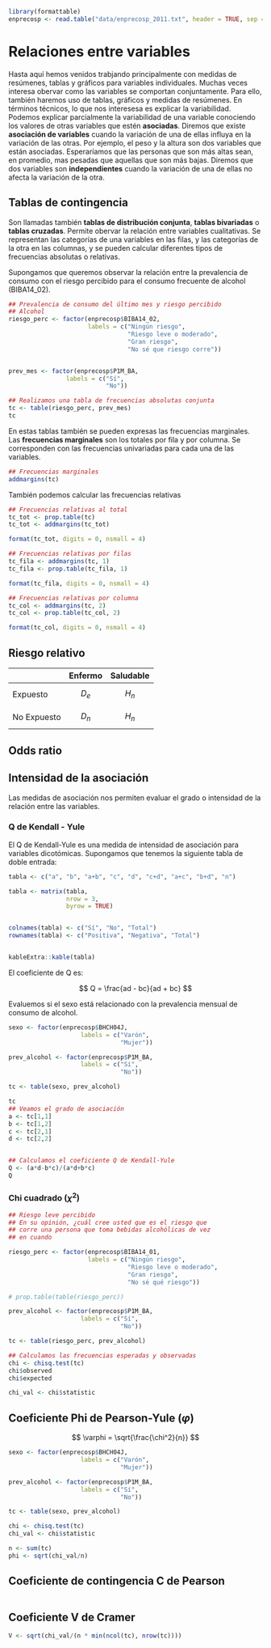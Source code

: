 ```r
library(formattable)
enprecosp <- read.table("data/enprecosp_2011.txt", header = TRUE, sep = "|")
```
# Relaciones entre variables

Hasta aquí hemos venidos trabjando principalmente con medidas de resúmenes, tablas y gráficos para variables individuales. Muchas veces interesa obervar como las variables se comportan conjuntamente. Para ello, también haremos uso de tablas, gráficos y medidas de resúmenes.
En términos técnicos, lo que nos interesesa es explicar la variabilidad. Podemos explicar parcialmente la variabilidad de una variable conociendo los valores de otras variables que estén **asociadas**.
Diremos que existe **asociación de variables** cuando la variación de una de ellas influya en la variación de las otras. Por ejemplo, el peso y la altura son dos variables que están asociadas. Esperaríamos que las personas que son más altas sean, en promedio, mas pesadas que aquellas que son más bajas.
Diremos que dos variables son **independientes** cuando la variación de una de ellas no afecta la variación de la otra.


## Tablas de contingencia
Son llamadas también **tablas de distribución conjunta**, **tablas bivariadas** o **tablas cruzadas**. Permite obervar la relación entre variables cualitativas. Se representan las categorías de una variables en las filas, y las categorías de la otra en las columnas, y se pueden calcular diferentes tipos de frecuencias absolutas o relativas.

Supongamos que queremos observar la relación entre la prevalencia de consumo con el riesgo percibido para el consumo frecuente de alcohol (BIBA14_02).

```r
## Prevalencia de consumo del último mes y riesgo percibido
## Alcohol
riesgo_perc <- factor(enprecosp$BIBA14_02,
                      labels = c("Ningún riesgo",
                                 "Riesgo leve o moderado",
                                 "Gran riesgo",
                                 "No sé que riesgo corre"))


prev_mes <- factor(enprecosp$P1M_BA,
                labels = c("Sí",
                           "No"))

## Realizamos una tabla de frecuencias absolutas conjunta
tc <- table(riesgo_perc, prev_mes)
tc
```

En estas tablas también se pueden expresas las frecuencias marginales. Las **frecuencias marginales** son los totales por fila y por columna. Se corresponden con las frecuencias univariadas para cada una de las variables.

```r
## Frecuencias marginales
addmargins(tc)

```


También podemos calcular las frecuencias relativas

```r
## Frecuencias relativas al total
tc_tot <- prop.table(tc)
tc_tot <- addmargins(tc_tot)

format(tc_tot, digits = 0, nsmall = 4)

## Frecuencias relativas por filas
tc_fila <- addmargins(tc, 1)
tc_fila <- prop.table(tc_fila, 1)

format(tc_fila, digits = 0, nsmall = 4)

## Frecuencias relativas por columna
tc_col <- addmargins(tc, 2)
tc_col <- prop.table(tc_col, 2)

format(tc_col, digits = 0, nsmall = 4)

```

## Riesgo relativo

|             | Enfermo | Saludable |
|-------------|---------|-----------|
|  Expuesto   | $$D_e$$ | $$H_n$$   |
| No Expuesto | $$D_n$$ | $$H_n$$   |


## Odds ratio


## Intensidad de la asociación

Las medidas de asociación nos permiten evaluar el grado o intensidad de la relación entre las variables.

### Q de Kendall - Yule
El Q de Kendall-Yule es una medida de intensidad de asociación para variables dicotómicas. 
Supongamos que tenemos la siguiente tabla de doble entrada:
```r
tabla <- c("a", "b", "a+b", "c", "d", "c+d", "a+c", "b+d", "n")

tabla <- matrix(tabla,
                nrow = 3,
                byrow = TRUE)


colnames(tabla) <- c("Sí", "No", "Total")
rownames(tabla) <- c("Positiva", "Negativa", "Total")


kableExtra::kable(tabla)
```

El coeficiente de Q es:

$$
Q = \frac{ad - bc}{ad + bc}
$$


Evaluemos si el sexo está relacionado con la prevalencia mensual de consumo de alcohol.

```r
sexo <- factor(enprecosp$BHCH04J,
                    labels = c("Varón",
                               "Mujer"))

prev_alcohol <- factor(enprecosp$P1M_BA,
                    labels = c("Sí",
                               "No"))

tc <- table(sexo, prev_alcohol)

tc
## Veamos el grado de asociación
a <- tc[1,1]
b <- tc[1,2]
c <- tc[2,1]
d <- tc[2,2]


## Calculamos el coeficiente Q de Kendall-Yule
Q <- (a*d-b*c)/(a*d+b*c)
Q
```

### Chi cuadrado ($\chi^2$)

```r
## Riesgo leve percibido
## En su opinión, ¿cuál cree usted que es el riesgo que
## corre una persona que toma bebidas alcohólicas de vez
## en cuando

riesgo_perc <- factor(enprecosp$BIBA14_01,
                      labels = c("Ningún riesgo",
                                 "Riesgo leve o moderado",
                                 "Gran riesgo",
                                 "No sé qué riesgo"))

# prop.table(table(riesgo_perc))

prev_alcohol <- factor(enprecosp$P1M_BA,
                    labels = c("Sí",
                               "No"))

tc <- table(riesgo_perc, prev_alcohol)

## Calculamos las frecuencias esperadas y observadas
chi <- chisq.test(tc)
chi$observed
chi$expected

chi_val <- chi$statistic
```

## Coeficiente Phi de Pearson-Yule ($\varphi$)

$$
\varphi = \sqrt{\frac{\chi^2}{n}}
$$

```r
sexo <- factor(enprecosp$BHCH04J,
                    labels = c("Varón",
                               "Mujer"))

prev_alcohol <- factor(enprecosp$P1M_BA,
                    labels = c("Sí",
                               "No"))

tc <- table(sexo, prev_alcohol)

chi <- chisq.test(tc)
chi_val <- chi$statistic

n <- sum(tc)
phi <- sqrt(chi_val/n)
```


## Coeficiente de contingencia C de Pearson
```r

```

## Coeficiente V de Cramer
```r
V <- sqrt(chi_val/(n * min(ncol(tc), nrow(tc))))


```
